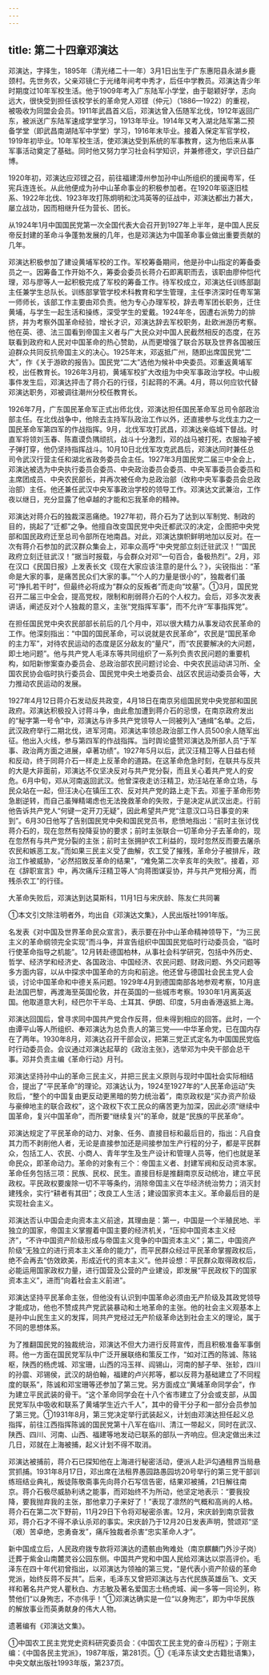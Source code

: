 ```yaml
---
---
---
```

title: 第二十四章邓演达
---



邓演达，字择生，1895年（清光绪二十一年）3月1日出生于广东惠阳县永湖乡鹿颈村。先世务农，父亲邓镜仁于光绪年间考中秀才，后任中学教员。邓演达青少年时期度过10年军校生活。他于1909年考入广东陆军小学堂，由于聪颖好学，志向远大，很快受到担任该校学长的革命党人邓铿（仲元）（1886—1922）的重视，被吸收为同盟会会员。1911年武昌首义后，邓演达曾入伍随军北伐，1912年返回广东，被派送广东陆军速成学堂学习，1913年毕业。1914年又考入湖北陆军第二预备学堂（即武昌南湖陆军中学堂）学习，1916年末毕业。接着入保定军官学校，1919年初毕业。10年军校生活，使邓演达受到系统的军事教育，这为他后来从事军事活动奠定了基础。同时他又努力学习社会科学知识，并兼修德文，学识日益广博。

1920年初，邓演达应邓铿之召，前往福建漳州参加孙中山所组织的援闽粤军，任宪兵连连长。从此他便成为孙中山革命事业的积极参加者。在1920年驱逐旧桂系、1922年北伐、1923年攻打陈炯明和沈鸿英等的征战中，邓演达都出力甚大，屡立战功，因而相继升任为营长、团长。

从1924年1月中国国民党第一次全国代表大会召开到1927年上半年，是中国人民反帝反封建的革命斗争蓬勃发展的几年，也是邓演达为中国革命事业做出重要贡献的几年。

邓演达积极参加了建设黄埔军校的工作。军校筹备期间，他是孙中山指定的筹备委员之一。因筹备工作开始不久，筹委会委员长蒋介石即离职而去，该职由廖仲恺代理，邓与廖等人一起积极完成了军校的筹备工作。待军校成立，邓演达任训练部副主任兼学生总队长。训练部掌管学校术科教育和学生管理，主任李济深时任粤军第一师师长，该部工作主要由邓负责。他为专心办理军校，辞去粤军团长职务，迁住黄埔，与学生一起生活和操练，深受学生的爱戴。1924年冬，因遭右派势力的排挤，并为考察外国革命经验，增长才识，邓演达辞去军校职务，赴欧洲游历考察。他在英、德、法三国看到帝国主义者与广大民众对中国人民截然相反的态度，在苏联看到政府和人民对中国革命的热心赞助，从而更增强了联合苏联及世界各国被压迫群众共同反抗帝国主义的决心。1925年末，邓返抵广州，随即出席国民党“二大”，作《关于游欧的报告》。国民党“二大”选他为候补中央委员。邓重返黄埔军校，出任教育长。1926年3月初，黄埔军校扩大改组为中央军事政治学校。中山舰事件发生后，邓演达抨击了蒋介石的行径，引起蒋的不满。4月，蒋以何应钦代替邓演达职务，邓被调往潮州分校任教育长。

1926年7月，广东国民革命军正式出师北伐，邓演达担任国民革命军总司令部政治部主任。在北伐战争中，他除去主持军队政治工作以外，还直接参与北伐主力之一国民革命军第四军的作战指挥。9月，北伐军攻打武昌，邓演达亲临城下督战。时直军将领刘玉春、陈嘉谟负隅顽抗，战斗十分激烈，邓的战马被打死，衣服袖子被子弹打穿，他仍坚持指挥战斗。10月10日北伐军攻克武昌后，邓演达同时兼任总司令武汉行营主任和湖北省政务委员会主任。1927年3月国民党二届三中全会上，邓演达被选为中央执行委员会委员、中央政治委员会委员、中央军事委员会委员和主席团成员、中央农民部长，并再次被任命为总政治部（改称中央军事委员会总政治部）主任。他还兼任武汉中央军事政治学校的领导工作。邓演达文武兼治，工作夜以继日，充分显露了他卓越的才能和忘我革命的精神。

邓演达对蒋介石的独裁深恶痛绝。1927年初，蒋介石为了达到以军制党、制政的目的，挑起了“迁都”之争。他擅自改变国民党中央迁都武汉的决定，企图把中央党部和国民政府迁至总司令部所在地南昌。对此，邓演达旗帜鲜明地加以反对。在一次有蒋介石参加的武汉群众集会上，邓率众高呼“中央党部立刻迁驻武汉！”“国民政府立刻迁驻武汉！”据当时报载，与会群众对邓“一句百合，备极热烈”。2月，邓在汉口《民国日报》上发表长文《现在大家应该注意的是什么？》，尖锐指出：“革命是大家的事，是痛苦民众们大家的事。”“个人的力量是很小的”，独裁者们虽可“挣扎若干时”，但最终必将成为“群众的反叛者”而走向“坟墓”。①3月，国民党召开二届三中全会，提高党权，限制和削弱蒋介石的个人权力。会后，邓多次发表讲话，阐述反对个人独裁的意义，主张“党指挥军事”，而不允许“军事指挥党”。

在担任国民党中央农民部部长前后的几个月中，邓以很大精力从事发动农民革命的工作。他深刻指出：“中国的国民革命，可以说就是农民革命”，农民是“国民革命的主力军”，对待农民运动的态度是区分敌友的“量尺”，而“农民要解决的大问题，即土地问题”。他与共产党人毛泽东等共同组织了一系列负责农民问题的重要机构，如阳新惨案查办委员会、总政治部农民问题讨论会、中央农民运动讲习所、全国农民协会临时执行委员会、国民党中央土地委员会、战区农民运动委员会等，大力推动农民运动的发展。

1927年4月12日蒋介石发动反共政变，4月18日在南京另组国民党中央党部和国民政府。邓演达积极投入讨蒋斗争，由此愈加遭到蒋介石的忌恨，在南京政府发出的“秘字第一号令”中，邓演达与许多共产党领导人一同被列入“通缉”名单。之后，武汉政府举行二期北伐，进军河南。邓演达率领总政治部工作人员500余人随军出征。他出入火线，参与第四军的作战指挥。当时舆论盛赞邓演达及所部人员“于军事、政治两方面之进展，卓著功绩”。1927年5月以后，武汉汪精卫等人日益右倾和反动，终于同蒋介石一样走上反革命的道路。在这革命危急时刻，在联共与反共的大是大非面前，邓演达不仅坚决反对与共产党分裂，而且关心着共产党人的安危。6月中旬，邓从河南返回武汉。他曾深夜走访汪精卫，劝汪站在革命立场，与民众站在一起，但汪决心在镇压工农、反对共产党的路上走下去。邓鉴于革命形势急剧逆转，而自己虽殚精竭虑也无法挽救革命的失败，于是决定从武汉出走。行前他告诉共产党人“何键一定开刀无疑”，因此希望共产党“注意汉口马日事变的来到”。6月30日他写了告别国民党中央和国民党员书，悲愤地指出：“前时主张讨伐蒋介石的，现在忽然有投降妥协的要求；前时主张联合一切革命分子去革命的，现在忽然有与共产党分裂的主张；前时主张拥护农工利益的，现时忽然反而要去屠杀农民和嫉恶工友。”而如果三民主义受了曲解，农工受了摧残，革命分子被排斥，政治工作被威胁，“必然招致反革命的结果”，“难免第二次辛亥年的失败”。接着，邓在《辞职宣言》中，再次痛斥汪精卫等人“向蒋图谋妥协，并与共产党相分离，而残杀农工”的行径。

大革命失败后，邓演达到达莫斯科，11月1日与宋庆龄、陈友仁共同署

①本文引文除注明者外，均出自《邓演达文集》，人民出版社1991年版。

名发表《对中国及世界革命民众宣言》，表示要在孙中山革命精神领导下，“为三民主义的革命纲领完全实现”而斗争，并宣告组织中国国民党临时行动委员会，“临时行使革命指导之机能”。12月转赴德国柏林，从事社会科学研究，包括中外历史、哲学、经济学和经济史、各国政治、中国经济、农民问题、财政问题、外交问题等多方面内容，以从中探求中国革命的方向和前途。他还曾与德国社会民主党人会谈，讨论中国革命和中德关系问题。1929年4月到德国南部各地参观考察，10月底赴法国巴黎，再渡海至英国伦敦，并在英国的一些城市考察。1930年1月离英返国。他取道意大利，经巴尔干半岛、土耳其、伊朗、印度，5月由香港返抵上海。

邓演达回国后，曾寻求同中国共产党合作反蒋，但未得到相应的回答。此时，一个由谭平山等人所组织、奉邓演达为总负责人的第三党——中华革命党，已在国内存在了两年。1930年8月，邓演达召开干部会议，把第三党正式定名为中国国民党临时行动委员会。会议通过邓演达起草的《政治主张》，选举邓为中央干部会总干事。邓并负责主编《革命行动》月刊。

邓演达坚持孙中山的革命三民主义，并把三民主义原则与现时中国社会实际相结合，提出了“平民革命”的理论。邓演达认为，1924至1927年的“人民革命运动”失败后，“整个的中国复由更反动更黑暗的势力统治着”，南京政权是“买办资产阶级与豪绅地主的联合政权”，这个政权下农工民众的痛苦更为加深，因此必须“继续中国革命，复兴中国革命”，而所要“继续复兴”的革命，就是“民族的平民革命”。

邓演达规定了平民革命的动力、对象、任务、直接目标和最后目的，指出：凡自食其力而不剥削他人者，无论是直接参加还是间接参加生产行程的分子，都是平民群众，包括工人、农民、小商人、青年学生及生产设计和管理人员等，他们也就是革命民众，即革命动力。革命的对象有三个：帝国主义者、封建军阀和反动资本家。革命任务包括三项：民族、民权、民生。直接目标是推翻南京反动统冶，建立平民政权。平民政权要废除一切不平等条约，消除帝国主义在华经济统治势力；消灭封建残余，实行“耕者有其田”；改良工人生活；建设国家资本主义。革命最后目的是实现社会主义。

邓演达否认中国会走向资本主义前途，其理由是：第一，中国是一个半殖民地、半独立的国家，帝国主义掌握着中国主要的经济机关，“压抑中国资本主义经济”，“不许中国资产阶级形成与帝国主义竞争的中国资本主义”；第二，中国资产阶级“无独立的进行资本主义革命的能力”，而平民群众经过平民革命掌握政权后，绝不会再去“仿效欧美，形成近代的资本主义”。他并设想：平民群众取得政权后，必能运用国家政权力量，进行国营及公营的产业建设，即发展“平民政权下的国家资本主义”，进而“向着社会主义前进”。

邓演达坚持平民革命主张，但他没有认识到中国革命必须由无产阶级及其政党领导才能成功，他也不赞成共产党武装暴动和土地革命的主张。他的社会主义观基本上是孙中山民生主义的发挥，同共产党经过无产阶级革命达到社会主义的理论，属于不同的思想体系。

为了推翻国民党的独裁统治，邓演达不但大力进行反蒋宣传，而且积极准备军事倒蒋。他一方面在国民党军队中广泛开展联络和策反工作，“如对江西的陈诚、陈铭枢，陕西的杨虎城、邓宝珊，山西的冯玉祥、阎锡山，河南的郜子举、张轸，四川的孙震、邓锡侯，武汉的胡伯翰，福建的卢兴邦等，都以反蒋为基础建立了不同程度的联系”，陈诚和邓宝珊等还参加了第三党。另方面成立“黄埔革命同学会”，作为建立平民武装的骨干。“这个革命同学会在十八个省市建立了分会或支部，从国民党军队中吸收和联系了黄埔学生近六千人”，其中的骨干分子和一部分会员参加了第三党。①1931年8月，第三党决定举行武装起义，计划由邓演达担任起义总指挥，前往江西指挥陈诚的国民党第十八军在临川、清江一带起义，同时在武汉、陕西、四川、河南、山西、福建等地发动已联系的部队一齐响应。但决定做出未过几日，邓就在上海被捕，起义计划不得不取消。

邓演达被捕前，蒋介石已探知他在上海进行秘密活动，便派人赴沪勾通租界当局悬赏抓捕。1931年8月17日，邓出席在法租界愚园路愚园坊20号举行的第三党干部训练班结业典礼，叛徒陈敬斋事先向蒋介石写信告密，结果邓被捕，21日解往南京。蒋介石极尽威胁利诱之能事，而邓始终不为所动，他坚定地表示：“要我投降，要我抛弃我的主张，那他拿刀子来好了！”表现了凛然的气概和高尚的人格。蒋介石在第二次下野前，11月29日下令将邓秘密杀害。12月，宋庆龄到南京营救邓，蒋介石才不得不承认杀邓的事实。宋庆龄乃于12月20日发表声明，赞颂邓“坚（艰）苦卓绝，忠勇奋发”，痛斥独裁者杀害“忠实革命人才”。

新中国成立后，人民政府拨专款将邓演达的遗骸由殉难处（南京麒麟门外沙子岗）迁葬于紫金山南麓灵谷公园东侧。中国共产党和中国人民给邓演达以崇高评价。毛泽东在四十年代初曾指出，以邓演达为领袖的第三党，“是代表小资产阶级的革命党派，始终反蒋不反共”。后来，毛泽东又曾把邓演达与古代民族英雄岳飞、文天祥和著名共产党人瞿秋白、方志敏及著名爱国志士杨虎城、闻一多等一同论列，称赞他们“以身殉志，不亦伟乎！”①邓演达确实是一位“以身殉志”，即为中华民族的解放事业而英勇献身的伟大人物。

遗著编有《邓演达文集》。

①中国农工民主党党史资料研究委员会：《中国农工民主党的奋斗历程》；于刚主编：《中国各民主党派》，1987年版，第281页。①《毛泽东读文史古籍批语集》，中央文献出版社1993年版，第237页。